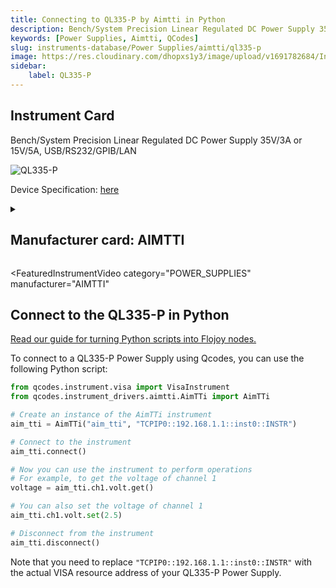 ```yaml
---
title: Connecting to QL335-P by Aimtti in Python
description: Bench/System Precision Linear Regulated DC Power Supply 35V/3A or 15V/5A, USB/RS232/GPIB/LAN
keywords: [Power Supplies, Aimtti, QCodes] 
slug: instruments-database/Power Supplies/aimtti/ql335-p 
image: https://res.cloudinary.com/dhopxs1y3/image/upload/v1691782684/Instruments/Power%20Supplies/QL335-P/QL335-P.jpg
sidebar:
    label: QL335-P 
---
```



## Instrument Card

Bench/System Precision Linear Regulated DC Power Supply 35V/3A or 15V/5A, USB/RS232/GPIB/LAN


![QL335-P](https://res.cloudinary.com/dhopxs1y3/image/upload/v1691782684/Instruments/Power%20Supplies/QL335-P/QL335-P.jpg)

Device Specification: [here](https://resources.aimtti.com/datasheets/AIM-QL_series_II_DC_power_supplies_data_sheet-Iss3.pdf)

<details style={{ marginTop: "15px"}}>
<summary><h2 style={{display:'inline'}}>Manufacturer card: AIMTTI</h2></summary>

![AIMTTI](https://res.cloudinary.com/dhopxs1y3/image/upload/v1692125963/Instruments/Vendor%20Logos/Aimtti.png)

TTi (Thurlby Thandar Instruments) is a leading manufacturer of electronic test and measurement instruments. These products are sold throughout the world via carefully selected distributors and agents in each country. We are located in Huntingdon near to the famous university city of Cambridge, within one of the high technology areas of the United Kingdom.

- Headquarters: UK
- Yearly Revenue (millions, USD): 9000
- Vendor Website: [here](https://www.aimtti.com/)

</details>


<FeaturedInstrumentVideo
  category="POWER_SUPPLIES"
  manufacturer="AIMTTI"
></FeaturedInstrumentVideo>

## Connect to the QL335-P in Python

[Read our guide for turning Python scripts into Flojoy nodes.](https://docs.flojoy.ai/contribution/blocks/custom-flojoy-block/)



<Tabs>
<TabItem value="Flojoy" label="Flojoy" className="flojoy-instrument-tabs">

<NodeCardCollection category="POWER_SUPPLIES" manufacturer="Aimtti"></NodeCardCollection>

</TabItem>
<TabItem value="QCodes" label="QCodes">

To connect to a QL335-P Power Supply using Qcodes, you can use the following Python script:

```python
from qcodes.instrument.visa import VisaInstrument
from qcodes.instrument_drivers.aimtti.AimTTi import AimTTi

# Create an instance of the AimTTi instrument
aim_tti = AimTTi("aim_tti", "TCPIP0::192.168.1.1::inst0::INSTR")

# Connect to the instrument
aim_tti.connect()

# Now you can use the instrument to perform operations
# For example, to get the voltage of channel 1
voltage = aim_tti.ch1.volt.get()

# You can also set the voltage of channel 1
aim_tti.ch1.volt.set(2.5)

# Disconnect from the instrument
aim_tti.disconnect()
```

Note that you need to replace `"TCPIP0::192.168.1.1::inst0::INSTR"` with the actual VISA resource address of your QL335-P Power Supply.

</TabItem>
</Tabs>